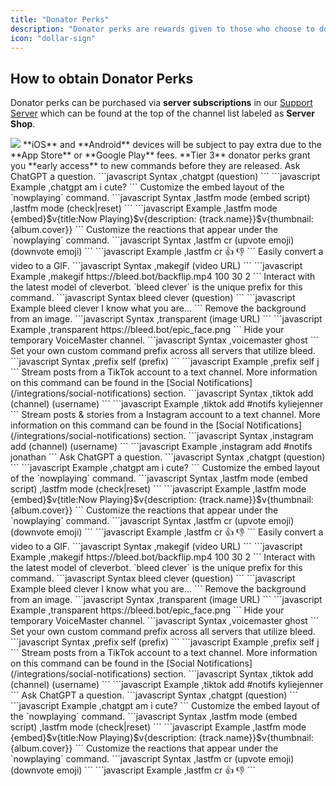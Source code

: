 ```yaml
---
title: "Donator Perks"
description: "Donator perks are rewards given to those who choose to donate to Bleed."
icon: "dollar-sign"
---
```


## How to obtain Donator Perks

Donator perks can be purchased via **server subscriptions** in our [Support Server](https://discord.gg/bleed) which can be found at the top of the channel list labeled as **Server Shop**.

<Frame>
  <img src="/images/overview/donator-perks/subscriptions.png" />
</Frame>
<Warning>
  **iOS** and **Android** devices will be subject to pay extra due to the **App
  Store** or **Google Play** fees.
</Warning>

<Tabs>
  <Tab title="Tier 3">
    <Info>
      **Tier 3** donator perks grant you **early access** to new commands before they are released.
    </Info>
<AccordionGroup>
    <Accordion title="ChatGPT">
      Ask ChatGPT a question.
      <CodeGroup>
      ```javascript Syntax
      ,chatgpt (question)
      ```
      ```javascript Example
      ,chatgpt am i cute?
      ```
      </CodeGroup>
    </Accordion>
    <Accordion title="Last.fm Mode">
      Customize the embed layout of the `nowplaying` command.
      <CodeGroup>
        ```javascript Syntax
        ,lastfm mode (embed script)
        ,lastfm mode (check|reset)
        ```
        ```javascript Example
        ,lastfm mode {embed}$v{title:Now Playing}$v{description: {track.name}}$v{thumbnail: {album.cover}}
        ```
      </CodeGroup>
    </Accordion>
    <Accordion title="Last.fm Custom Reactions">
      Customize the reactions that appear under the `nowplaying` command.
      <CodeGroup>
        ```javascript Syntax
        ,lastfm cr (upvote emoji) (downvote emoji)
        ```
        ```javascript Example
        ,lastfm cr 👍 👎
        ```
      </CodeGroup>
    </Accordion>
    <Accordion title="Video to GIF conversion">
      Easily convert a video to a GIF.
      <CodeGroup>
        ```javascript Syntax
        ,makegif (video URL) <quality> <fps> <ff>
        ```
        ```javascript Example
        ,makegif https://bleed.bot/backflip.mp4 100 30 2
        ```
      </CodeGroup>
    </Accordion>
    <Accordion title="Clever Chatbot">
      Interact with the latest model of cleverbot.
      <Info>
        `bleed clever` is the unique prefix for this command.
      </Info>
      <CodeGroup>
        ```javascript Syntax
        bleed clever (question)
        ```
        ```javascript Example
        bleed clever I know what you are...
        ```
      </CodeGroup>
    </Accordion>
    <Accordion title="Background Removal">
      Remove the background from an image.
      <CodeGroup>
        ```javascript Syntax
        ,transparent (image URL)
        ```
        ```javascript Example
        ,transparent https://bleed.bot/epic_face.png
        ```
      </CodeGroup>
    </Accordion>
    <Accordion title="VoiceMaster Ghost">
      Hide your temporary VoiceMaster channel.
      ```javascript Syntax
      ,voicemaster ghost
      ```
    </Accordion>
    <Accordion title="Custom Prefix">
      Set your own custom command prefix across all servers that utilize bleed.
      <CodeGroup>
        ```javascript Syntax
        ,prefix self (prefix)
        ```
        ```javascript Example
        ,prefix self j
        ```
      </CodeGroup>
    </Accordion>
    <Accordion title="TikTok Notifications">
      Stream posts from a TikTok account to a text channel.
      <Tip>More information on this command can be found in the [Social Notifications](/integrations/social-notifications) section.</Tip>
      <CodeGroup>
        ```javascript Syntax
        ,tiktok add (channel) (username)
        ```
        ```javascript Example
        ,tiktok add #notifs kyliejenner
        ```
      </CodeGroup>
    </Accordion>
    <Accordion title="Instagram Notifications">
      Stream posts & stories from a Instagram account to a text channel.
      <Tip>More information on this command can be found in the [Social Notifications](/integrations/social-notifications) section.</Tip>
      <CodeGroup>
        ```javascript Syntax
        ,instagram add (channel) (username)
        ```
        ```javascript Example
        ,instagram add #notifs jonathan
        ```
      </CodeGroup>
    </Accordion>
    </AccordionGroup>
  </Tab>
  <Tab title="Tier 2">
    <AccordionGroup>
    <Accordion title="ChatGPT">
      Ask ChatGPT a question.
      <CodeGroup>
      ```javascript Syntax
      ,chatgpt (question)
      ```
      ```javascript Example
      ,chatgpt am i cute?
      ```
      </CodeGroup>
    </Accordion>
    <Accordion title="Last.fm Mode">
      Customize the embed layout of the `nowplaying` command.
      <CodeGroup>
        ```javascript Syntax
        ,lastfm mode (embed script)
        ,lastfm mode (check|reset)
        ```
        ```javascript Example
        ,lastfm mode {embed}$v{title:Now Playing}$v{description: {track.name}}$v{thumbnail: {album.cover}}
        ```
      </CodeGroup>
    </Accordion>
    <Accordion title="Last.fm Custom Reactions">
      Customize the reactions that appear under the `nowplaying` command.
      <CodeGroup>
        ```javascript Syntax
        ,lastfm cr (upvote emoji) (downvote emoji)
        ```
        ```javascript Example
        ,lastfm cr 👍 👎
        ```
      </CodeGroup>
    </Accordion>
    <Accordion title="Video to GIF conversion">
      Easily convert a video to a GIF.
      <CodeGroup>
        ```javascript Syntax
        ,makegif (video URL) <quality> <fps> <ff>
        ```
        ```javascript Example
        ,makegif https://bleed.bot/backflip.mp4 100 30 2
        ```
      </CodeGroup>
    </Accordion>
    <Accordion title="Clever Chatbot">
      Interact with the latest model of cleverbot.
      <Info>
        `bleed clever` is the unique prefix for this command.
      </Info>
      <CodeGroup>
        ```javascript Syntax
        bleed clever (question)
        ```
        ```javascript Example
        bleed clever I know what you are...
        ```
      </CodeGroup>
    </Accordion>
    <Accordion title="Background Removal">
      Remove the background from an image.
      <CodeGroup>
        ```javascript Syntax
        ,transparent (image URL)
        ```
        ```javascript Example
        ,transparent https://bleed.bot/epic_face.png
        ```
      </CodeGroup>
    </Accordion>
    <Accordion title="VoiceMaster Ghost">
      Hide your temporary VoiceMaster channel.
      ```javascript Syntax
      ,voicemaster ghost
      ```
    </Accordion>
    <Accordion title="Custom Prefix">
      Set your own custom command prefix across all servers that utilize bleed.
      <CodeGroup>
        ```javascript Syntax
        ,prefix self (prefix)
        ```
        ```javascript Example
        ,prefix self j
        ```
      </CodeGroup>
    </Accordion>
    <Accordion title="TikTok Notifications">
      Stream posts from a TikTok account to a text channel.
      <Tip>More information on this command can be found in the [Social Notifications](/integrations/social-notifications) section.</Tip>
      <CodeGroup>
        ```javascript Syntax
        ,tiktok add (channel) (username)
        ```
        ```javascript Example
        ,tiktok add #notifs kyliejenner
        ```
      </CodeGroup>
    </Accordion>
    </AccordionGroup>
  </Tab>
  <Tab title="Tier 1">
    <AccordionGroup>
    <Accordion title="ChatGPT">
      Ask ChatGPT a question.
      <CodeGroup>
      ```javascript Syntax
      ,chatgpt (question)
      ```
      ```javascript Example
      ,chatgpt am i cute?
      ```
      </CodeGroup>
    </Accordion>
    <Accordion title="Last.fm Mode">
      Customize the embed layout of the `nowplaying` command.
      <CodeGroup>
        ```javascript Syntax
        ,lastfm mode (embed script)
        ,lastfm mode (check|reset)
        ```
        ```javascript Example
        ,lastfm mode {embed}$v{title:Now Playing}$v{description: {track.name}}$v{thumbnail: {album.cover}}
        ```
      </CodeGroup>
    </Accordion>
    <Accordion title="Last.fm Custom Reactions">
      Customize the reactions that appear under the `nowplaying` command.
      <CodeGroup>
        ```javascript Syntax
        ,lastfm cr (upvote emoji) (downvote emoji)
        ```
        ```javascript Example
        ,lastfm cr 👍 👎
        ```
      </CodeGroup>
    </Accordion>
    </AccordionGroup>
  </Tab>
</Tabs>
